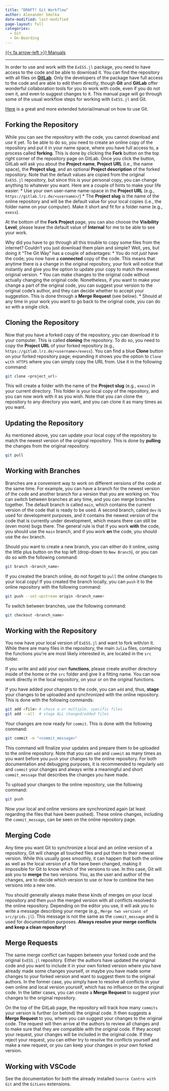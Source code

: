 ```yaml
---
title: "DRAFT! Git Workflow"
author: Alexander Smolka
date-modified: last-modified
page-layout: full
categories:
  - Git
  - On-Boarding
---
```


[{{< fa arrow-left >}} Manuals](/manuals/manuals.qmd)

---

In order to use and work with the `ExESS.jl` package, you need to have access to the code and be able to download it. You can find the repository with all files on  [**GitLab**](https://gitlab.lrz.de/exess/exess.jl). Only the developers of the package have full access to the code and are able to edit them directly, though **Git** and **GitLab** offer wonderful collaboration tools for you to work with code, even if you do not own it, and even to suggest changes to it. This manual page will go through some of the usual workflow steps for working with `ExESS.jl` and Git.

[Here]((https://www.atlassian.com/git/tutorials/comparing-workflows?section=forking-workflow)) is a great and more extended tutorial/manual on how to use Git.


## Forking the Repository

While you can *see* the repository with the code, you cannot download and *use* it yet. To be able to do so, you need to create an online copy of the repository and put it in your name space, where you have full access to, a process called **forking**. This is done by clicking the **Fork** button on the top right corner of the repository page on GitLab. Once you click the button, GitLab will ask you about the **Project name**, **Project URL** (i.e., the name space), the **Project slug**, and an optional **Project description** of the forked repository. Note that the default values are copied from the original `ExESS.jl` repository, but since this is your personal copy, you can change anything to whatever you want. Here are a couple of hints to make your life easier:
* Use your own user-name name-space in the **Project URL** (e.g., `https://gitlab.lrz.de/<username>/`)
* The **Project slug** is the name of the online repository and will be the default value for your local copies (i.e., the folder name on your computer). Make it short and fit for a folder name (e.g., `exess`).

At the bottom of the **Fork Project** page, you can also choose the **Visibility Level**; please leave the default value of **Internal** for me to be able to see your work.

Why did you have to go through all this trouble to copy some files from the internet? Couldn't you just download them plain and simple? Well, yes, but doing it "The Git Way" has a couple of advantages:
* You do not *just* have the code; you now have a **connected** copy of the code. This means that anytime there is a change in the original repository, your fork will notice that instantly and give you the option to update your copy to match the newest original version.
* You can make changes to the original code without actually changing the original code. Nonetheless, if you want to make your change a part of the original code, you can suggest your version to the original code's author, and they can decide whether to accept your suggestion. This is done through a **Merge Request** (see below).
* Should at any time in your work you want to go back to the original code, you can do so with a single click.


## Cloning the Repository

Now that you have a forked copy of the repository, you can download it to your computer. This is called **cloning** the repository. To do so, you need to copy the **Project URL** of your forked repository (e.g., `https://gitlab.lrz.de/<username>/exess`). You can find a blue **Clone** button on your forked repository page; expanding it shows you the option to `Clone with HTTPS` where you can simply copy the URL from. Use it in the following command:

```sh
git clone <project_url>
```

This will create a folder with the name of the **Project slug** (e.g., `exess`) in your current directory. This folder is your local copy of the repository, and you can now work with it as you wish. Note that you can clone the repository to any directory you want, and you can clone it as many times as you want.


## Updating the Repository

As mentioned above, you can update your local copy of the repository to match the newest version of the original repository. This is done by **pulling** the changes from the original repository. 

```sh
git pull
```

## Working with Branches

Branches are a convenient way to work on different versions of the code at the same time. For example, you can have a branch for the newest version of the code and another branch for a version that you are working on. You can switch between branches at any time, and you can merge branches together. The default branch is called `main`, which contains the current version of the code that is ready to be used. A second branch, called `dev` is used for development purposes, and it contains the newest version of the code that is currently under development, which means there can still be (even more) bugs there. The general rule is that if you work **with** the code, you should use the `main` branch, and if you work **on** the code, you should use the `dev` branch.

Should you want to create a new branch, you can either do it online, using the little plus button on the top left (drop-down to `New Branch`), or you can do so with the following command:

```sh
git branch <branch_name>
```

If you created the branch online, do not forget to `pull` the online changes to your local copy! If you created the branch locally, you can `push` it to the online repository with the following command:

```sh
git push --set-upstream origin <branch_name>
```

To switch between branches, use the following command:

```sh
git checkout <branch_name>
```

## Working with the Repository

You now have your local version of `ExESS.jl` and want to fork with/on it. While there are many files in the repository, the main `Julia` files, containing the functions you're are most likely interested in, are located in the `src` folder. 

If you write and add your own **functions**, please create another directory inside of the home or the `src` folder and give it a fitting name. You can now work directly in the local repository, on your or on the original functions.

If you have added your changes to the code, you can `add` and, thus, **stage** your changes to be uploaded and synchronized with the online repository. This is done with the following commands:

```sh
git add <file> # chose a or multiple, specific files
git add --all  # stage ALL changed/added files
```

Your changes are now ready for `commit`. This is done with the following command:

```sh
git commit -m "<commit_message>"
```

This command will finalize your updates and prepare them to be uploaded to the online repository. Note that you can `add` and `commit` as many times as you want before you `push` your changes to the online repository. For both documentation and debugging purposes, it is recommended to regularly `add` and `commit` your changes and always write a meaningful and short `commit_message` that describes the changes you have made. 

To upload your changes to the online repository, use the following command:

```sh
git push
```

Now your local and online versions are synchronized again (at least regarding the files that have been pushed). These online changes, including the `commit_message`, can be seen on the online repository page.


## Merging Code

Any time you want Git to synchronize a local and an online version of a repository, Git will change all touched files and put them to their newest version. While this usually goes smoothly, it can happen that both the online as well as the local version of a file have been changed, making it impossible for Git to know which of the versions to use. In this case, Git will ask you to **merge** the two versions. You, as the user and author of the changes, are to decide which version to use or how to combine the two versions into a new one.

You should generally always make these kinds of merges on your local repository and then `push` the merged version with all conflicts resolved to the online repository. Depending on the editor you use, it will ask you to write a message describing your merge (e.g., `Merge two versions of src/grids.jl`). This message is not the same as the `commit_message` and is used for documentation purposes. **Always resolve your merge conflicts and keep a clean repository!**

## Merge Requests

The same merge conflict can happen between your forked code and the original `ExESS.jl` repository. Either the authors have updated the original code and you want to include it in your own forked version where you have already made some changes yourself, or maybe you have made some changes to your forked version and want to suggest them to the original authors. In the former case, you simply have to resolve all conflicts in your own online and local version yourself, which has no influence on the original code. In the latter cases, you can create a **Merge Request** to suggest your changes to the original repository.

On the top of the GitLab page, the repository will track how many `commits` your version is further (or behind) the original code. It then suggests a **Merge Request** to you, where you can suggest your changes to the original code. The request will then arrive at the authors to review all changes and to make sure that they are compatible with the original code. If they accept your request, your changes will be included in the original code. If they reject your request, you can either try to resolve the conflicts yourself and make a new request, or you can keep your changes in your own forked version.

## Working with VSCode

See the documentation for both the already installed `Source Contro with Git` and the `GitLens` extensions.